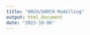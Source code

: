 ```yaml
---
title: "ARCH/GARCH Modelling"
output: html_document
date: "2023-10-06"
---
```


```r

```

```r

```

```r

```

```r

```

```r

```

```r

```

```r

```

```r

```

```r

```
